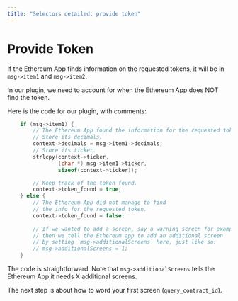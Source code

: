 ```yaml
---
title: "Selectors detailed: provide token"
---
```


# Provide Token

If the Ethereum App finds information on the requested tokens, it will be in `msg->item1` and `msg->item2`.

In our plugin, we need to account for when the Ethereum App does NOT find the token.

Here is the code for our plugin, with comments:
```c copy
    if (msg->item1) {
        // The Ethereum App found the information for the requested token!
        // Store its decimals.
        context->decimals = msg->item1->decimals;
        // Store its ticker.
        strlcpy(context->ticker,
                (char *) msg->item1->ticker,
                sizeof(context->ticker));

        // Keep track of the token found.
        context->token_found = true;
    } else {
        // The Ethereum App did not manage to find 
        // the info for the requested token.
        context->token_found = false;
        
        // If we wanted to add a screen, say a warning screen for example,
        // then we tell the Ethereum app to add an additional screen
        // by setting `msg->additionalScreens` here, just like so:
        // msg->additionalScreens = 1;
    }
```

The code is straightforward. Note that `msg->additionalScreens` tells the Ethereum App it needs X additional screens.

The next step is about how to word your first screen (`query_contract_id`).